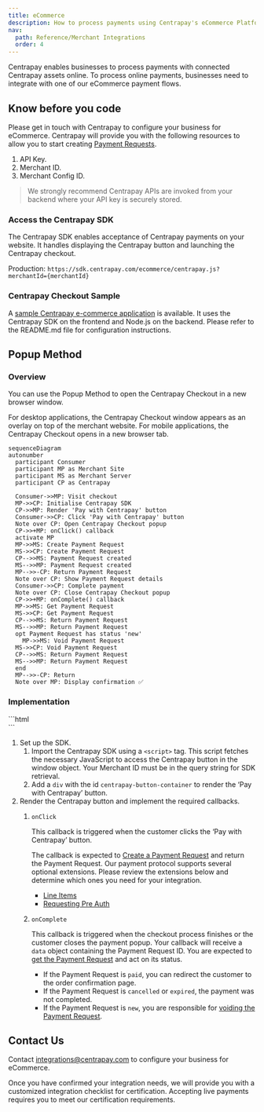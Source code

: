 ```yaml
---
title: eCommerce
description: How to process payments using Centrapay's eCommerce Platform.
nav:
  path: Reference/Merchant Integrations
  order: 4
---
```


Centrapay enables businesses to process payments with connected Centrapay assets online. To process online payments, businesses need to integrate with one of our eCommerce payment flows.

## Know before you code

Please get in touch with Centrapay to configure your business for eCommerce.
Centrapay will provide you with the following resources to allow you to start creating [Payment Requests](/api/payment-requests).

1. API Key.
2. Merchant ID.
3. Merchant Config ID.

> We strongly recommend Centrapay APIs are invoked from your backend where your API key is securely stored.

### Access the Centrapay SDK

The Centrapay SDK enables acceptance of Centrapay payments on your website.
It handles displaying the Centrapay button and launching the Centrapay checkout.

Production: `https://sdk.centrapay.com/ecommerce/centrapay.js?merchantId={merchantId}`

### Centrapay Checkout Sample

A [sample Centrapay e-commerce application](https://github.com/centrapay/centrapay-checkout-sample) is available.
It uses the Centrapay SDK on the frontend and Node.js on the backend.
Please refer to the README.md file for configuration instructions.

## Popup Method

### Overview

You can use the Popup Method to open the Centrapay Checkout in a new browser window.

For desktop applications, the Centrapay Checkout window appears as an overlay on top of the merchant website.
For mobile applications, the Centrapay Checkout opens in a new browser tab.

```mermaid
sequenceDiagram
autonumber
  participant Consumer
  participant MP as Merchant Site
  participant MS as Merchant Server
  participant CP as Centrapay

  Consumer->>MP: Visit checkout
  MP->>CP: Initialise Centrapay SDK
  CP->>MP: Render 'Pay with Centrapay' button
  Consumer->>CP: Click 'Pay with Centrapay' button
  Note over CP: Open Centrapay Checkout popup
  CP->>+MP: onClick() callback
  activate MP
  MP->>MS: Create Payment Request
  MS->>CP: Create Payment Request
  CP-->>MS: Payment Request created
  MS-->>MP: Payment Request created
  MP-->>-CP: Return Payment Request
  Note over CP: Show Payment Request details
  Consumer->>CP: Complete payment
  Note over CP: Close Centrapay Checkout popup
  CP->>+MP: onComplete() callback
  MP->>MS: Get Payment Request
  MS->>CP: Get Payment Request
  CP-->>MS: Return Payment Request
  MS-->>MP: Return Payment Request
  opt Payment Request has status 'new'
	MP->>MS: Void Payment Request
  MS->>CP: Void Payment Request
  CP-->>MS: Return Payment Request
  MS-->>MP: Return Payment Request
  end
  MP-->>-CP: Return
  Note over MP: Display confirmation ✅
```

### Implementation

<CodePanel title="Sample Integration" fullHeight="true">
```html
  <html>
	<head>
		<script src="https://sdk.centrapay.com/ecommerce/centrapay.js?merchantId={merchantId}"></script>
	</head>
	<body>
		<div id="centrapay-button-container"></div>
		<script type="text/javascript">
      window.centrapay({
        async onClick() {
          // Create Payment Request
          // Return Payment Request
        },
        async onComplete(data) {
          // Get Payment Request with data.paymentRequestId
          if (paymentRequest.status === 'new') {
            // Void Payment Request
          }
        }
      });
    </script>
	</body>
</html>
```
</CodePanel>

1. Set up the SDK.
    1. Import the Centrapay SDK using a `<script>` tag.
      This script fetches the necessary JavaScript to access the Centrapay button in the window object.
      Your Merchant ID must be in the query string for SDK retrieval.
    2. Add a `div` with the id `centrapay-button-container` to render the ‘Pay with Centrapay’ button.
2. Render the Centrapay button and implement the required callbacks.
    1. `onClick`

        This callback is triggered when the customer clicks the ‘Pay with Centrapay’ button.

        The callback is expected to [Create a Payment Request](/api/payment-requests/#create-a-payment-request) and return the Payment Request.
        Our payment protocol supports several optional extensions. Please review the extensions below and determine which ones you need for your integration.
        - [Line Items](https://docs.centrapay.com/guides/line-items)
        - [Requesting Pre Auth](https://docs.centrapay.com/guides/requesting-pre-auth)

    2. `onComplete`

        This callback is triggered when the checkout process finishes or the customer closes the payment popup.
        Your callback will receive a `data` object containing the Payment Request ID.
        You are expected to [get the Payment Request](/api/payment-requests/#get-a-payment-request) and act on its status.

        - If the Payment Request is `paid`, you can redirect the customer to the order confirmation page.
        - If the Payment Request is `cancelled` or `expired`, the payment was not completed.
        - If the Payment Request is `new`, you are responsible for [voiding the Payment Request](/api/payment-requests/#void-a-payment-request).


## Contact Us

Contact [integrations@centrapay.com](mailto:integrations@centrapay.com) to configure your business for eCommerce.

Once you have confirmed your integration needs, we will provide you with a customized integration checklist for certification.
Accepting live payments requires you to meet our certification requirements.
